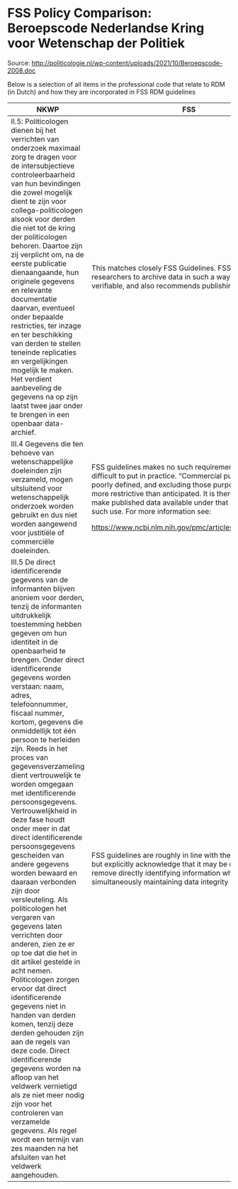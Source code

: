 # FSS Policy Comparison: Beroepscode Nederlandse Kring voor Wetenschap der Politiek

Source:
<http://politicologie.nl/wp-content/uploads/2021/10/Beroepscode-2008.doc>

Below is a selection of all items in the professional code that relate
to RDM (in Dutch) and how they are incorporated in FSS RDM guidelines

<table>
<colgroup>
<col style="width: 39%" />
<col style="width: 60%" />
</colgroup>
<thead>
<tr class="header">
<th><strong>NKWP</strong></th>
<th><strong>FSS</strong></th>
</tr>
</thead>
<tbody>
<tr class="odd">
<td>II.5: Politicologen dienen bij het verrichten van onderzoek maximaal
zorg te dragen voor de intersubjectieve controleerbaarheid van hun
bevindingen die zowel mogelijk dient te zijn voor collega-politicologen
alsook voor derden die niet tot de kring der politicologen behoren.
Daartoe zijn zij verplicht om, na de eerste publicatie dienaangaande,
hun originele gegevens en relevante documentatie daarvan, eventueel
onder bepaalde restricties, ter inzage en ter beschikking van derden te
stellen teneinde replicaties en vergelijkingen mogelijk te maken. Het
verdient aanbeveling de gegevens na op zijn laatst twee jaar onder te
brengen in een openbaar data-archief.</td>
<td>This matches closely FSS Guidelines. FSS requires researchers to
archive data in such a way that findings are verifiable, and also
recommends publishing data.</td>
</tr>
<tr class="even">
<td>III.4 Gegevens die ten behoeve van wetenschappelijke doeleinden zijn
verzameld, mogen uitsluitend voor wetenschappelijk onderzoek worden
gebruikt en dus niet worden aangewend voor justitiële of commerciële
doeleinden.</td>
<td><p>FSS guidelines makes no such requirement, as it may be difficult
to put in practice. “Commercial purposes” is poorly defined, and
excluding those purposes may prove more restrictive than anticipated. It
is therefore advised to make published data available under that doesn’t
limit such use. For more information see:</p>
<p><a
href="https://www.ncbi.nlm.nih.gov/pmc/articles/PMC3234435/">https://www.ncbi.nlm.nih.gov/pmc/articles/PMC3234435/</a></p></td>
</tr>
<tr class="odd">
<td>III.5 De direct identificerende gegevens van de informanten blijven
anoniem voor derden, tenzij de informanten uitdrukkelijk toestemming
hebben gegeven om hun identiteit in de openbaarheid te brengen. Onder
direct identificerende gegevens worden verstaan: naam, adres,
telefoonnummer, fiscaal nummer, kortom, gegevens die onmiddellijk tot
één persoon te herleiden zijn. Reeds in het proces van
gegevensverzameling dient vertrouwelijk te worden omgegaan met
identificerende persoonsgegevens. Vertrouwelijkheid in deze fase houdt
onder meer in dat direct identificerende persoonsgegevens gescheiden van
andere gegevens worden bewaard en daaraan verbonden zijn door
versleuteling. Als politicologen het vergaren van gegevens laten
verrichten door anderen, zien ze er op toe dat die het in dit artikel
gestelde in acht nemen. Politicologen zorgen ervoor dat direct
identificerende gegevens niet in handen van derden komen, tenzij deze
derden gehouden zijn aan de regels van deze code. Direct identificerende
gegevens worden na afloop van het veldwerk vernietigd als ze niet meer
nodig zijn voor het controleren van verzamelde gegevens. Als regel wordt
een termijn van zes maanden na het afsluiten van het veldwerk
aangehouden.</td>
<td>FSS guidelines are roughly in line with these requirements, but
explicitly acknowledge that it may be difficult to remove directly
identifying information while simultaneously maintaining data integrity
and provenance.</td>
</tr>
</tbody>
</table>
